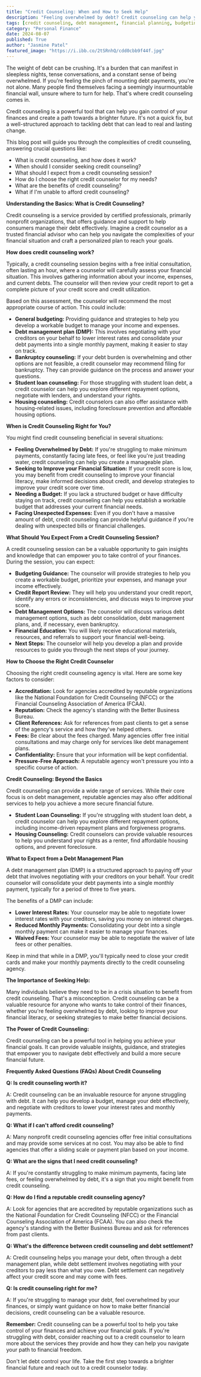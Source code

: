 ```yaml
---
title: "Credit Counseling: When and How to Seek Help"
description: "Feeling overwhelmed by debt? Credit counseling can help you manage your finances, create a budget, and negotiate with creditors. Learn when to seek credit counseling, what to expect, and how to choose the right agency for you."
tags: [credit counseling, debt management, financial planning, budgeting, credit score, debt consolidation, debt relief, financial literacy, personal finance, financial advice]
category: "Personal Finance"
date: 2024-08-07
published: True
author: "Jasmine Patel"
featured_image: "https://i.ibb.co/2tSRnhQ/cdd0cbb9f44f.jpg"
---
```



The weight of debt can be crushing. It's a burden that can manifest in sleepless nights, tense conversations, and a constant sense of being overwhelmed. If you're feeling the pinch of mounting debt payments, you're not alone.  Many people find themselves facing a seemingly insurmountable financial wall, unsure where to turn for help.  That's where credit counseling comes in. 

Credit counseling is a powerful tool that can help you gain control of your finances and create a path towards a brighter future.  It's not a quick fix, but a well-structured approach to tackling debt that can lead to real and lasting change.

This blog post will guide you through the complexities of credit counseling, answering crucial questions like: 

* What is credit counseling, and how does it work?
* When should I consider seeking credit counseling?
* What should I expect from a credit counseling session?
* How do I choose the right credit counselor for my needs?
* What are the benefits of credit counseling? 
* What if I'm unable to afford credit counseling?

**Understanding the Basics: What is Credit Counseling?**

Credit counseling is a service provided by certified professionals, primarily nonprofit organizations, that offers guidance and support to help consumers manage their debt effectively. Imagine a credit counselor as a trusted financial advisor who can help you navigate the complexities of your financial situation and craft a personalized plan to reach your goals. 

**How does credit counseling work?**

Typically, a credit counseling session begins with a free initial consultation, often lasting an hour, where a counselor will carefully assess your financial situation. This involves gathering information about your income, expenses, and current debts. The counselor will then review your credit report to get a complete picture of your credit score and credit utilization. 

Based on this assessment, the counselor will recommend the most appropriate course of action. This could include:

* **General budgeting:** Providing guidance and strategies to help you develop a workable budget to manage your income and expenses.
* **Debt management plan (DMP):**  This involves negotiating with your creditors on your behalf to lower interest rates and consolidate your debt payments into a single monthly payment, making it easier to stay on track. 
* **Bankruptcy counseling:** If your debt burden is overwhelming and other options are not feasible, a credit counselor may recommend filing for bankruptcy. They can provide guidance on the process and answer your questions.
* **Student loan counseling:**  For those struggling with student loan debt, a credit counselor can help you explore different repayment options, negotiate with lenders, and understand your rights. 
* **Housing counseling:**  Credit counselors can also offer assistance with housing-related issues, including foreclosure prevention and affordable housing options. 

**When is Credit Counseling Right for You?**

You might find credit counseling beneficial in several situations:

* **Feeling Overwhelmed by Debt:** If you're struggling to make minimum payments, constantly facing late fees, or feel like you're just treading water, credit counseling can help you create a manageable plan.
* **Seeking to Improve your Financial Situation:**  If your credit score is low, you may benefit from credit counseling to improve your financial literacy, make informed decisions about credit, and develop strategies to improve your credit score over time. 
* **Needing a Budget:**  If you lack a structured budget or have difficulty staying on track, credit counseling can help you establish a workable budget that addresses your current financial needs.
* **Facing Unexpected Expenses:**  Even if you don't have a massive amount of debt, credit counseling can provide helpful guidance if you're dealing with unexpected bills or financial challenges.

**What Should You Expect From a Credit Counseling Session?**

A credit counseling session can be a valuable opportunity to gain insights and knowledge that can empower you to take control of your finances. During the session, you can expect:

* **Budgeting Guidance:** The counselor will provide strategies to help you create a workable budget, prioritize your expenses, and manage your income effectively.
* **Credit Report Review:**  They will help you understand your credit report, identify any errors or inconsistencies, and discuss ways to improve your score.
* **Debt Management Options:** The counselor will discuss various debt management options, such as debt consolidation, debt management plans, and, if necessary, even bankruptcy. 
* **Financial Education:** You will likely receive educational materials, resources, and referrals to support your financial well-being.
* **Next Steps:** The counselor will help you develop a plan and provide resources to guide you through the next steps of your journey. 

**How to Choose the Right Credit Counselor**

Choosing the right credit counseling agency is vital.  Here are some key factors to consider:

* **Accreditation:**  Look for agencies accredited by reputable organizations like the National Foundation for Credit Counseling (NFCC) or the Financial Counseling Association of America (FCAA).
* **Reputation:**  Check the agency's standing with the Better Business Bureau. 
* **Client References:**  Ask for references from past clients to get a sense of the agency's service and how they've helped others.
* **Fees:**  Be clear about the fees charged. Many agencies offer free initial consultations and may charge only for services like debt management plans. 
* **Confidentiality:** Ensure that your information will be kept confidential.
* **Pressure-Free Approach:**  A reputable agency won't pressure you into a specific course of action. 

**Credit Counseling: Beyond the Basics**

Credit counseling can provide a wide range of services.  While their core focus is on debt management, reputable agencies may also offer additional services to help you achieve a more secure financial future.

* **Student Loan Counseling:** If you're struggling with student loan debt, a credit counselor can help you explore different repayment options, including income-driven repayment plans and forgiveness programs. 
* **Housing Counseling:**  Credit counselors can provide valuable resources to help you understand your rights as a renter, find affordable housing options, and prevent foreclosure. 

**What to Expect from a Debt Management Plan**

A debt management plan (DMP) is a structured approach to paying off your debt that involves negotiating with your creditors on your behalf. Your credit counselor will consolidate your debt payments into a single monthly payment, typically for a period of three to five years. 

The benefits of a DMP can include:

* **Lower Interest Rates:**  Your counselor may be able to negotiate lower interest rates with your creditors, saving you money on interest charges.
* **Reduced Monthly Payments:**  Consolidating your debt into a single monthly payment can make it easier to manage your finances.
* **Waived Fees:**  Your counselor may be able to negotiate the waiver of late fees or other penalties.

Keep in mind that while in a DMP, you'll typically need to close your credit cards and make your monthly payments directly to the credit counseling agency. 

**The Importance of Seeking Help:**

Many individuals believe they need to be in a crisis situation to benefit from credit counseling.  That's a misconception. Credit counseling can be a valuable resource for anyone who wants to take control of their finances, whether you're feeling overwhelmed by debt, looking to improve your financial literacy, or seeking strategies to make better financial decisions.

**The Power of Credit Counseling:**

Credit counseling can be a powerful tool in helping you achieve your financial goals.  It can provide valuable insights, guidance, and strategies that empower you to navigate debt effectively and build a more secure financial future.

**Frequently Asked Questions (FAQs) About Credit Counseling**

**Q: Is credit counseling worth it?**

A: Credit counseling can be an invaluable resource for anyone struggling with debt. It can help you develop a budget, manage your debt effectively, and negotiate with creditors to lower your interest rates and monthly payments.

**Q:  What if I can't afford credit counseling?**

A: Many nonprofit credit counseling agencies offer free initial consultations and may provide some services at no cost. You may also be able to find agencies that offer a sliding scale or payment plan based on your income.

**Q:  What are the signs that I need credit counseling?**

A:  If you're constantly struggling to make minimum payments, facing late fees, or feeling overwhelmed by debt, it's a sign that you might benefit from credit counseling. 

**Q:  How do I find a reputable credit counseling agency?**

A:  Look for agencies that are accredited by reputable organizations such as the National Foundation for Credit Counseling (NFCC) or the Financial Counseling Association of America (FCAA). You can also check the agency's standing with the Better Business Bureau and ask for references from past clients. 

**Q:  What's the difference between credit counseling and debt settlement?**

A:  Credit counseling helps you manage your debt, often through a debt management plan, while debt settlement involves negotiating with your creditors to pay less than what you owe. Debt settlement can negatively affect your credit score and may come with fees. 

**Q:  Is credit counseling right for me?**

A:  If you're struggling to manage your debt, feel overwhelmed by your finances, or simply want guidance on how to make better financial decisions, credit counseling can be a valuable resource. 

**Remember:** Credit counseling can be a powerful tool to help you take control of your finances and achieve your financial goals. If you're struggling with debt, consider reaching out to a credit counselor to learn more about the services they provide and how they can help you navigate your path to financial freedom.  

Don't let debt control your life. Take the first step towards a brighter financial future and reach out to a credit counselor today.

